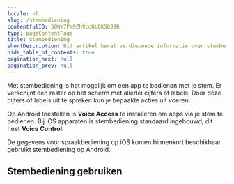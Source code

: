```yaml
---
locale: nl
slug: /stembediening
contentfulID: 5QWe7Pm9Zh9cdQLQK5QJ9R
type: pageContentPage
title: Stembediening
shortDescription: Dit artikel bevat verdiepende informatie over stembediening op Android en iOS.
hide_table_of_contents: true
pagination_next: null
pagination_prev: null
---
```


Met stembediening is het mogelijk om een app te bedienen met je stem. Er verschijnt een raster op het scherm met allerlei cijfers of labels. Door deze cijfers of labels uit te spreken kun je bepaalde acties uit voeren.

Op Android toestellen is **Voice Access** te installeren om apps via je stem te bedienen. Bij iOS apparaten is stembediening standaard ingebouwd, dit heet **Voice Control**.

<TwoColumnBlock>
  <LeftColumn>
    <ColumnRow>
      <TextBlock
        showBackgroundColor={true}>
        De gegevens voor spraakbediening op iOS komen binnenkort beschikbaar. 
        <CustomLink url="/nl/stats/stembediening" label="Meer over stembediening" external={false}/>
      </TextBlock>
    </ColumnRow>
  </LeftColumn>
  <RightColumn>
    <ColumnRow>
      <PercentageBlock
        metrics={[
          { title: 'Android - voice access metric', key: 'android-accessibility_is_voice_access_enabled-true', isPercentage: true }
        ]}
        linkLabel="Meer over stembediening"
        linkUrl="/nl/stats/stembediening">
        gebruikt stembediening op Android.
      </PercentageBlock>
    </ColumnRow>
  </RightColumn>
</TwoColumnBlock>

## Stembediening gebruiken

<LinkList title="List of voice control features" isHighlighted={true}>
  <LinkListItem url="/nl/docs/ios/features/voice-control" title="Voice Control voor iOS" pageTitle="Voice Control: stembediening voor iOS" shortDescription="Dit artikel bevat verdiepende informatie over de stembediening Voice Control voor iOS." icon="/img/light/voiceaccess.svg" iconAlt="Voice Control icon"/>
  <LinkListItem url="/nl/docs/android/features/voice-access" title="Voice Access voor Android" pageTitle="Voice Access: stembediening voor Android" shortDescription="Dit artikel bevat verdiepende informatie over de stembediening Voice Access voor Android." icon="/img/light/voiceaccess.svg" iconAlt="Voice Control icon"/>
</LinkList>